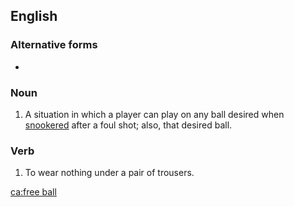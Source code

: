==English==

===Alternative forms===
* {{l|en|freeball}}

===Noun===
{{en-noun}}

# {{lb|en|snooker}} A situation in which a player can play on any ball desired when [[snookered]] after a foul shot; also, that desired ball.

===Verb===
{{head|en|verb}}
# To wear nothing under a pair of trousers.

[[ca:free ball]]